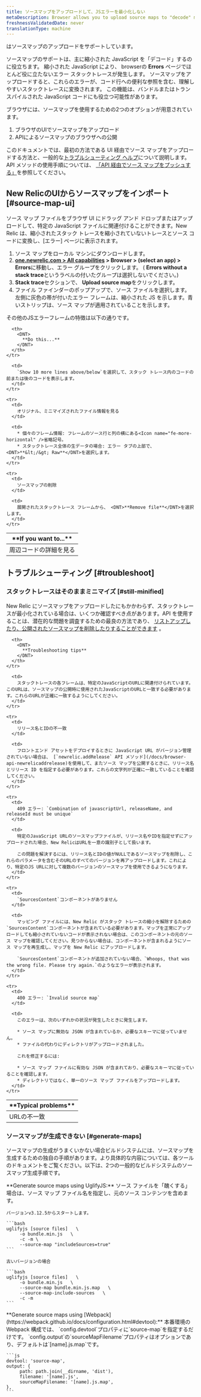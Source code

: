 ```yaml
---
title: ソースマップをアップロードして、JSエラーを最小化しない
metaDescription: Browser allows you to upload source maps to "decode" minified JavaScript; this allows you to understand your error stack traces in the browser UI.
freshnessValidatedDate: never
translationType: machine
---
```


[<InlinePopover type="browser" />](/docs/browser/new-relic-browser/getting-started/introduction-new-relic-browser)はソースマップのアップロードをサポートしています。

ソースマップのサポートは、主に縮小された JavaScript を「デコード」するのに役立ちます。 縮小された JavaScript により、 browserの <DNT>**Errors**</DNT> ページでほとんど役に立たないエラー スタックトレースが発生します。 ソースマップをアップロードすると、これらのエラーが、コード行への便利な参照を含む、理解しやすいスタックトレースに変換されます。 この機能は、バンドルまたはトランスパイルされた JavaScript コードにも役立つ可能性があります。

ブラウザには、ソースマップを使用するための2つのオプションが用意されています。

1. ブラウザのUIでソースマップをアップロード
2. APIによるソースマップのブラウザへの公開

このドキュメントでは、最初の方法である UI 経由でソース マップをアップロードする方法と、一般的な[トラブルシューティング ヘルプ](#troubleshoot)について説明します。API メソッドの使用手順については、 [「API 経由でソース マップをプッシュする」](/docs/browser/new-relic-browser/browser-pro-features/upload-source-maps-api/)を参照してください。

## New RelicのUIからソースマップをインポート [#source-map-ui]

ソース マップ ファイルをブラウザ UI にドラッグ アンド ドロップまたはアップロードして、特定の JavaScript ファイルに関連付けることができます。New Relic は、縮小されたスタック トレースを縮小されていないトレースとソース コードに変換し、\[エラー] ページに表示されます。

1. ソース マップをローカル マシンにダウンロードします。
2. <DNT>**[one.newrelic.com &gt; All capabilities](https://one.newrelic.com/all-capabilities) &gt; Browser &gt; (select an app) &gt; Errors**</DNT>に移動し、エラー グループをクリックします。 ( <DNT>**Errors without a stack trace**</DNT>というラベルの付いたグループは選択しないでください。)
3. <DNT>**Stack trace**</DNT>セクションで、 <DNT>**Upload source map**</DNT>をクリックします。
4. ファイル ファインダーのポップアップで、ソース ファイルを選択します。左側に灰色の帯が付いたエラー フレームは、縮小された JS を示します。青いストリップは、ソース マップが適用されていることを示します。

その他のJSエラーフレームの特徴は以下の通りです。

<table>
  <thead>
    <tr>
      <th style={{ width: "200px" }}>
        <DNT>
          **If you want to...**
        </DNT>
      </th>

      <th>
        <DNT>
          **Do this...**
        </DNT>
      </th>
    </tr>
  </thead>

  <tbody>
    <tr>
      <td>
        周辺コードの詳細を見る
      </td>

      <td>
        `Show 10 more lines above/below`を選択して、スタック トレース内のコードの前または後のコードを表示します。
      </td>
    </tr>

    <tr>
      <td>
        オリジナル、ミニマイズされたファイル情報を見る
      </td>

      <td>
        * 個々のフレーム情報: フレームのソース行と列の横にある<Icon name="fe-more-horizontal" />省略記号。
        * スタックトレース全体の生データの場合: エラー タブの上部で、 <DNT>**&lt;/&gt; Raw**</DNT>を選択します。
      </td>
    </tr>

    <tr>
      <td>
        ソースマップの削除
      </td>

      <td>
        展開されたスタックトレース フレームから、 <DNT>**Remove file**</DNT>を選択します。
      </td>
    </tr>
  </tbody>
</table>

## トラブルシューティング [#troubleshoot]

### スタックトレースはそのままミニマイズ [#still-minified]

New Relic にソースマップをアップロードしたにもかかわらず、スタックトレースが最小化されている場合は、いくつか確認すべき点があります。API を使用することは、潜在的な問題を調査するための最良の方法であり、 [リストアップしたり、公開されたソースマップを削除したりすることができます](/docs/push-source-maps-api#publish) 。

<table>
  <thead>
    <tr>
      <th style={{ width: "200px" }}>
        <DNT>
          **Typical problems**
        </DNT>
      </th>

      <th>
        <DNT>
          **Troubleshooting tips**
        </DNT>
      </th>
    </tr>
  </thead>

  <tbody>
    <tr>
      <td>
        URLの不一致
      </td>

      <td>
        スタックトレースの各フレームは、特定のJavaScriptのURLに関連付けられています。このURLは、ソースマップの公開時に使用されたJavaScriptのURLと一致する必要があります。これらのURLが正確に一致するようにしてください。
      </td>
    </tr>

    <tr>
      <td>
        リリース名とIDの不一致
      </td>

      <td>
        フロントエンド アセットをデプロイするときに JavaScript URL がバージョン管理されていない場合は、 [`newrelic.addRelease` API メソッド](/docs/browser-api-newrelicaddrelease)を使用して、またソース マップを公開するときに、リリース名とリリース ID を指定する必要があります。これらの文字列が正確に一致していることを確認してください。
      </td>
    </tr>

    <tr>
      <td>
        409 エラー: `Combination of javascriptUrl, releaseName, and releaseId must be unique`
      </td>

      <td>
        特定のJavaScript URLのソースマップファイルが、リリース名やIDを指定せずにアップロードされた場合、New RelicはURLを一意の識別子として扱います。

        この問題を解決するには、リリース名とIDの値がNULLであるソースマップを削除し、これらのパラメータを含むそのURLのすべてのバージョンを再アップロードします。これにより、特定のJS URLに対して複数のバージョンのソースマップを使用できるようになります。
      </td>
    </tr>

    <tr>
      <td>
        `SourcesContent`コンポーネントがありません
      </td>

      <td>
        マッピング ファイルには、New Relic がスタック トレースの縮小を解除するための`SourcesContent`コンポーネントが含まれている必要があります。マップを正常にアップロードしても縮小されていないコードが表示されない場合は、このコンポーネントの元のソース マップを確認してください。見つからない場合は、コンポーネントが含まれるようにソース マップを再生成し、マップを New Relic にアップロードします。

        `SourcesContent`コンポーネントが追加されていない場合、`Whoops, that was the wrong file. Please try again.`のようなエラーが表示されます。
      </td>
    </tr>

    <tr>
      <td>
        400 エラー: `Invalid source map`
      </td>

      <td>
        このエラーは、次のいずれかの状況が発生したときに発生します。

        * ソース マップに無効な JSON が含まれているか、必要なスキーマに従っていません。
        * ファイルの代わりにディレクトリがアップロードされました。

        これを修正するには:

        * ソース マップ ファイルに有効な JSON が含まれており、必要なスキーマに従っていることを確認します。
        * ディレクトリではなく、単一のソース マップ ファイルをアップロードします。
      </td>
    </tr>
  </tbody>
</table>

### ソースマップが生成できない [#generate-maps]

ソースマップの生成がうまくいかない場合ビルドシステムには、ソースマップを生成するための独自の手順があります。より具体的な内容については、各ツールのドキュメントをご覧ください。以下は、2つの一般的なビルドシステムのソースマップ生成手順です。

<CollapserGroup>
  <Collapser id="generate-example" title="UglifyJSによるソースマップの生成">
    <DNT>**Generate source maps using UglifyJS:**</DNT> ソース ファイルを「醜くする」場合は、ソース マップ ファイル名を指定し、元のソース コンテンツを含めます。

    バージョンv3.12.5からスタートします。

    ```bash
    uglifyjs [source files]   \ 
         -o bundle.min.js   \ 
         -c -m \
         --source-map "includeSources=true"
    ```

    古いバージョンの場合

    ```bash
    uglifyjs [source files]   \ 
         -o bundle.min.js   \ 
         --source-map bundle.min.js.map   \ 
         --source-map-include-sources   \ 
         -c -m
    ```
  </Collapser>

  <Collapser id="generate-example" title="webpackによるソースマップの生成">
    <DNT>**Generate source maps using [Webpack](https://webpack.github.io/docs/configuration.html#devtool):**</DNT> 本番環境の Webpack 構成では、 `config.devtool`プロパティに`source-map`を指定するだけです。 `config.output`の`sourceMapFilename`プロパティはオプションであり、デフォルトは`[name].js.map`です。

    ```js
    devtool: 'source-map', 
    output: { 
         path: path.join(__dirname, 'dist'), 
         filename: '[name].js', 
         sourceMapFilename: '[name].js.map', 
    },
    ```
  </Collapser>
</CollapserGroup>